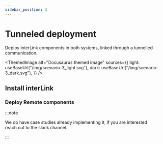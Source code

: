 ```yaml
---
sidebar_position: 3
---
```



# Tunneled deployment

Deploy interLink components in both systems, linked through a tunnelled
communication.

<ThemedImage
  alt="Docusaurus themed image"
  sources={{
    light: useBaseUrl("/img/scenario-3_light.svg"),
    dark: useBaseUrl("/img/scenario-3_dark.svg"),
  }}
/>

## Install interLink

### Deploy Remote components

:::note

We do have case studies already implementing it, if you are interested reach out
to the slack channel.

:::
